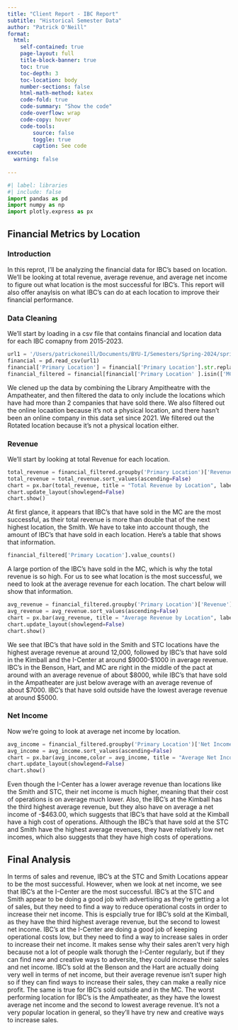 ```yaml
---
title: "Client Report - IBC Report"
subtitle: "Historical Semester Data"
author: "Patrick O'Neill"
format:
  html:
    self-contained: true
    page-layout: full
    title-block-banner: true
    toc: true
    toc-depth: 3
    toc-location: body
    number-sections: false
    html-math-method: katex
    code-fold: true
    code-summary: "Show the code"
    code-overflow: wrap
    code-copy: hover
    code-tools:
        source: false
        toggle: true
        caption: See code
execute: 
  warning: false
    
---
```


```python
#| label: libraries
#| include: false
import pandas as pd
import numpy as np
import plotly.express as px
```


## Financial Metrics by Location

### Introduction

In this reprot, I'll be analyzing the financial data for IBC's based on location. We'll be looking at total revenue, average revenue, and average net income to figure out what location is the most successful for IBC's. This report will also offer anaylsis on what IBC's can do at each location to improve their financial performance.


### Data Cleaning

We'll start by loading in a csv file that contains financial and location data for each IBC comapny from 2015-2023. 

```python
url1 = '/Users/patrickoneill/Documents/BYU-I/Semesters/Spring-2024/spring-24-IBC/CSV data to clean/Financial Data.csv'
financial = pd.read_csv(url1)
financial['Primary Location'] = financial['Primary Location'].str.replace('Library Ampitheatre', 'Ampatheater')
financial_filtered = financial[financial['Primary Location' ].isin(['MC','Smith','Ampatheater','STC','Outside','Kimball','I-Center','Benson','Hart'])]
```

We clened up the data by combining the Library Ampitheatre with the Ampatheater, and then filtered the data to only include the locations which have had more than 2 companies that have sold there. We also filtered out the online locaation because it's not a physical location, and there hasn't been an online company in this data set since 2021. We filtered out the Rotated location because it's not a physical location either. 


### Revenue 
We'll start by looking at total Revenue for each location.

```python
total_revenue = financial_filtered.groupby('Primary Location')['Revenue'].sum()
total_revenue = total_revenue.sort_values(ascending=False)
chart = px.bar(total_revenue, title = "Total Revenue by Location", labels = {"value": "Total Revenue"})
chart.update_layout(showlegend=False)
chart.show()
```

At first glance, it appears that IBC's that have sold in the MC are the most successful, as their total revenue is more than double that of the next highest location, the Smith. We have to take into account though, the amount of IBC's that have sold in each location. Here's a table that shows that information. 
```python
financial_filtered['Primary Location'].value_counts()
```

A large portion of the IBC's have sold in the MC, which is why the total revenue is so high. For us to see what location is the most successful, we need to look at the average revenue for each location. The chart below will show that information. 

```python
avg_revenue = financial_filtered.groupby('Primary Location')['Revenue'].mean()
avg_revenue = avg_revenue.sort_values(ascending=False)
chart = px.bar(avg_revenue, title = "Average Revenue by Location", labels = {"value": "Average Revenue"})
chart.update_layout(showlegend=False)
chart.show()
```

We see that IBC's that have sold in the Smith and STC locations have the highest average revenue at around 12,000, followed by IBC's that have sold in the Kimball and the I-Center at around $9000-$1000 in average revenue. IBC's in the Benson, Hart, and MC are right in the middle of the pact at around with an average revenue of about $8000, while IBC's that have sold in the Ampatheater are just below average with  an average revenue of about $7000. IBC's that have sold outside have the lowest average revenue at around $5000.


### Net Income
Now we're going to look at average net income by location.

```python
avg_income = financial_filtered.groupby('Primary Location')['Net Income'].mean()
avg_income = avg_income.sort_values(ascending=False)
chart = px.bar(avg_income,color = avg_income, title = "Average Net Income by Location", labels = {"value": "Average Net Income", "color": ""})
chart.update_layout(showlegend=False)
chart.show()
```

Even though the I-Center has a lower average revenue than locations like the Smith and STC, their net income is much higher, meaning that their cost of operations is on average much lower. Also, the IBC's at the Kimball has the third highest average revenue, but they also have on average a net income of -$463.00, which suggests that IBC's that have sold at the Kimball have a high cost of operations. Although the IBC's that have sold at the STC and Smith have the highest average revenues, they have relatively low net incomes, which also suggests that they have high costs of operations.


## Final Analysis

In terms of sales and revenue, IBC's at the STC and Smith Locations appear to be the most successful. However, when  we look at net income, we see that IBC's at the I-Center are the most successful. IBC's at the STC and Smith appear to be doing a good job with advertising as they're getting a lot of sales, but they need to find a way to reduce operational costs in order to increase their net income. This is espcially true for IBC's sold at the Kimball, as they have the third highest average revenue, but the second to lowest net income. IBC's at the I-Center are doing a good job of keeping operational costs low, but they need to find a way to increase sales in order to increase their net income. It makes sense why their sales aren't very high because not a lot of people walk thorugh the I-Center regularly, but if they can find new and creative ways to adversite, they could increase their sales and net income. IBC's sold at the Benson and the Hart are actually doing very well in terms of net income, but their average revenue isn't super high so if they can find ways to increase their sales, they can make a really nice profit. The same is true for IBC's sold outside and in the MC. The worst performing location for IBC's is the Ampatheater, as they have the lowest average net income and the second to lowest average revenue. It's not a very popular location in general, so they'll have try new and creative ways to increase sales. 


